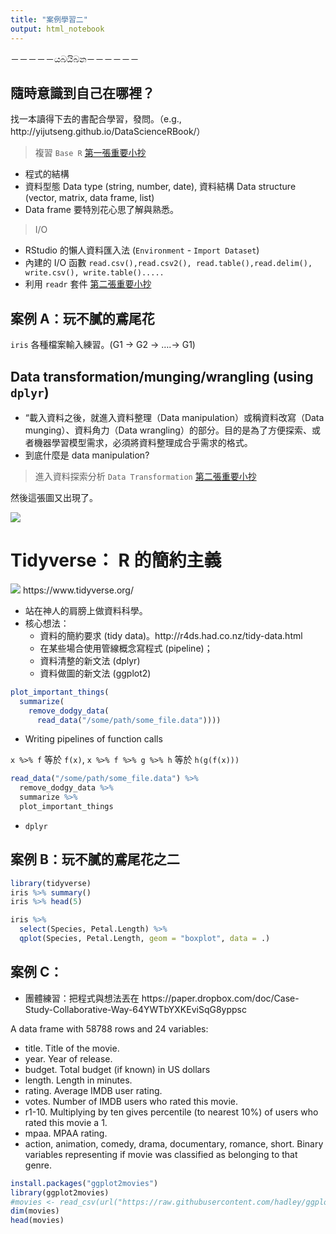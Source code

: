 ```yaml
---
title: "案例學習二"
output: html_notebook
---
```


－－－－－යබයිබන－－－－－－


## 隨時意識到自己在哪裡？

找一本讀得下去的書配合學習，發問。（e.g., http://yijutseng.github.io/DataScienceRBook/）

> 複習 `Base R` [第一張重要小抄](http://github.com/rstudio/cheatsheets/raw/master/base-r.pdf) 

- 程式的結構
- 資料型態 Data type (string, number, date), 資料結構 Data structure (vector, matrix, data frame, list)
- Data frame 要特別花心思了解與熟悉。

> I/O


- RStudio 的懶人資料匯入法 (`Environment` - `Import Dataset`)
- 內建的 I/O 函數 `read.csv(),read.csv2(), read.table(),read.delim(), write.csv(), write.table().....`
- 利用 `readr` 套件 [第二張重要小抄](https://github.com/rstudio/cheatsheets/raw/master/data-import.pdf)




## 案例 A：玩不膩的鳶尾花

`iris` 各種檔案輸入練習。(G1 -> G2 -> ....-> G1)




## Data transformation/munging/wrangling (using `dplyr`)

- "載入資料之後，就進入資料整理（Data manipulation）或稱資料改寫（Data munging）、資料角力（Data wrangling）的部分。目的是為了方便探索、或者機器學習模型需求，必須將資料整理成合乎需求的格式。
- 到底什麼是 data manipulation?

> 進入資料探索分析 `Data Transformation` [第二張重要小抄](https://github.com/rstudio/cheatsheets/raw/master/data-transformation.pdf)


然後這張圖又出現了。

![](figure/ds_flow_r.png)







# Tidyverse： R 的簡約主義

![](figure/tidyverse.png) https://www.tidyverse.org/

- 站在神人的肩膀上做資料科學。
- 核心想法：
    - 資料的簡約要求 (tidy data)。http://r4ds.had.co.nz/tidy-data.html
    - 在某些場合使用管線概念寫程式 (pipeline)；
    - 資料清整的新文法 (dplyr)
    - 資料做圖的新文法 (ggplot2)


```r
plot_important_things( 
  summarize(
    remove_dodgy_data(
      read_data("/some/path/some_file.data"))))
```


- Writing pipelines of function calls

`x %>% f` 等於 `f(x)`, `x %>% f %>% g %>% h` 等於 `h(g(f(x)))`

```r
read_data("/some/path/some_file.data") %>% 
  remove_dodgy_data %>%
  summarize %>%
  plot_important_things
```



- `dplyr`




## 案例 B：玩不膩的鳶尾花之二

```r
library(tidyverse)
iris %>% summary()
iris %>% head(5)
```




```r
iris %>% 
  select(Species, Petal.Length) %>%
  qplot(Species, Petal.Length, geom = "boxplot", data = .)

```



## 案例 C：

- 團體練習：把程式與想法丟在 https://paper.dropbox.com/doc/Case-Study-Collaborative-Way-64YWTbYXKEviSqG8yppsc

A data frame with 58788 rows and 24 variables:


  - title. Title of the movie.
  - year. Year of release.
  - budget. Total budget (if known) in US dollars
  - length. Length in minutes.
  - rating. Average IMDB user rating.
  - votes. Number of IMDB users who rated this movie.
  - r1-10. Multiplying by ten gives percentile (to nearest 10%) of users who rated this   movie a 1.
  - mpaa. MPAA rating.
  - action, animation, comedy, drama, documentary, romance, short. Binary variables representing if movie was classified as belonging to that genre.



```r
install.packages("ggplot2movies")
library(ggplot2movies)
#movies <- read_csv(url("https://raw.githubusercontent.com/hadley/ggplot2movies/master/data-raw/movies.csv"))
dim(movies)
head(movies)
```



